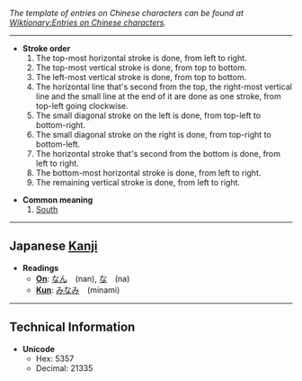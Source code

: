 ''The template of entries on Chinese characters can be found at [[Wiktionary:Entries on Chinese characters]].''

----

*'''Stroke order'''
*# The top-most horizontal stroke is done, from left to right.
*# The top-most vertical stroke is done, from top to bottom.
*# The left-most vertical stroke is done, from top to bottom.
*# The horizontal line that's second from the top, the right-most vertical line and the small line at the end of it are done as one stroke, from top-left going clockwise.
*# The small diagonal stroke on the left is done, from top-left to bottom-right.
*# The small diagonal stroke on the right is done, from top-right to bottom-left.
*# The horizontal stroke that's second from the bottom is done, from left to right.
*# The bottom-most horizontal stroke is done, from left to right.
*# The remaining vertical stroke is done, from left to right.

*'''Common meaning'''
*#[[South]]

----

== Japanese [[Kanji]] ==

*'''Readings'''
**'''[[On]]''': [[なん]]　(nan), [[な]]　(na)
**'''[[Kun]]''': [[みなみ]]　(minami)

----

==Technical Information==
*'''Unicode'''
**Hex: 5357
**Decimal: 21335